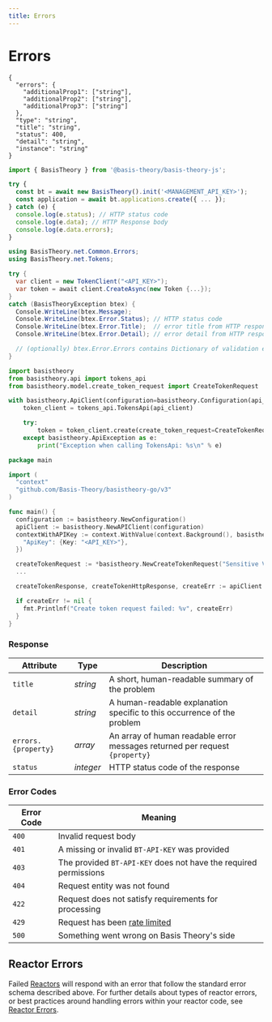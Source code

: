 ```yaml
---
title: Errors
---
```



# Errors

<Tabs className="bt-tabs" groupId="languages">
  <TabItem value="shell" label="cURL">

```shell showLineNumbers
{
  "errors": {
    "additionalProp1": ["string"],
    "additionalProp2": ["string"],
    "additionalProp3": ["string"]
  },
  "type": "string",
  "title": "string",
  "status": 400,
  "detail": "string",
  "instance": "string"
}
```

  </TabItem>
  <TabItem value="javascript" label="JavaScript">

```javascript showLineNumbers
import { BasisTheory } from '@basis-theory/basis-theory-js';

try {
  const bt = await new BasisTheory().init('<MANAGEMENT_API_KEY>');
  const application = await bt.applications.create({ ... });
} catch (e) {
  console.log(e.status); // HTTP status code
  console.log(e.data); // HTTP Response body
  console.log(e.data.errors);
}
```

  </TabItem>
  <TabItem value="csharp" label="C#">

```csharp showLineNumbers
using BasisTheory.net.Common.Errors;
using BasisTheory.net.Tokens;

try {
  var client = new TokenClient("<API_KEY>");
  var token = await client.CreateAsync(new Token {...});
}
catch (BasisTheoryException btex) {
  Console.WriteLine(btex.Message);
  Console.WriteLine(btex.Error.Status); // HTTP status code
  Console.WriteLine(btex.Error.Title);  // error title from HTTP response
  Console.WriteLine(btex.Error.Detail); // error detail from HTTP response

  // (optionally) btex.Error.Errors contains Dictionary of validation errors
}
```

  </TabItem>
  <TabItem value="python" label="Python">

```python showLineNumbers
import basistheory
from basistheory.api import tokens_api
from basistheory.model.create_token_request import CreateTokenRequest

with basistheory.ApiClient(configuration=basistheory.Configuration(api_key="<API_KEY>")) as api_client:
    token_client = tokens_api.TokensApi(api_client)

    try:
        token = token_client.create(create_token_request=CreateTokenRequest(...))
    except basistheory.ApiException as e:
        print("Exception when calling TokensApi: %s\n" % e)
```

  </TabItem>
  <TabItem value="go" label="Go">

```go showLineNumbers
package main

import (
  "context"
  "github.com/Basis-Theory/basistheory-go/v3"
)

func main() {
  configuration := basistheory.NewConfiguration()
  apiClient := basistheory.NewAPIClient(configuration)
  contextWithAPIKey := context.WithValue(context.Background(), basistheory.ContextAPIKeys, map[string]basistheory.APIKey{
    "ApiKey": {Key: "<API_KEY>"},
  })

  createTokenRequest := *basistheory.NewCreateTokenRequest("Sensitive Value")
  ...

  createTokenResponse, createTokenHttpResponse, createErr := apiClient.TokensApi.Create(contextWithAPIKey).CreateTokenRequest(createTokenRequest).Execute()

  if createErr != nil {
    fmt.Printlnf("Create token request failed: %v", createErr)
  }
}
```

  </TabItem>
</Tabs>

### Response

| Attribute           | Type      | Description                                                                 |
|---------------------|-----------|-----------------------------------------------------------------------------|
| `title`             | _string_  | A short, human-readable summary of the problem                              |
| `detail`            | _string_  | A human-readable explanation specific to this occurrence of the problem     |
| `errors.{property}` | _array_   | An array of human readable error messages returned per request `{property}` |
| `status`            | _integer_ | HTTP status code of the response                                            |

### Error Codes

| Error Code | Meaning                                                          |
|------------|------------------------------------------------------------------|
| `400`      | Invalid request body                                             |
| `401`      | A missing or invalid `BT-API-KEY` was provided                   |
| `403`      | The provided `BT-API-KEY` does not have the required permissions |
| `404`      | Request entity was not found                                     |
| `422`      | Request does not satisfy requirements for processing             |
| `429`      | Request has been [rate limited](#limits)                         |
| `500`      | Something went wrong on Basis Theory's side                      |

## Reactor Errors

Failed [Reactors](/docs/concepts/what-are-reactors) will respond with an error that follow the standard error schema described above.
For further details about types of reactor errors, or best practices around handling errors within your reactor code,
see [Reactor Errors](/docs/api/reactors/reactor-errors).
